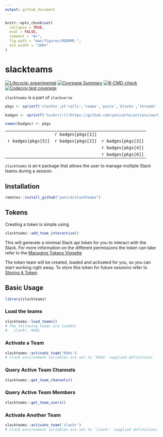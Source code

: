```yaml
---
output: github_document
---
```


<!-- README.md is generated from README.Rmd. Please edit that file -->

```r
knitr::opts_chunk$set(
  collapse = TRUE,
  eval = FALSE,
  comment = "#>",
  fig.path = "man/figures/README-",
  out.width = "100%"
)
```

# slackteams

<!-- badges: start -->
[![Lifecycle: experimental](https://img.shields.io/badge/lifecycle-experimental-orange.svg)](https://www.tidyverse.org/lifecycle/#experimental)
[![Covrpage Summary](https://img.shields.io/badge/covrpage-Last_Build_2023_02_27-brightgreen.svg)](https://tinyurl.com/qq3vz59)
[![R-CMD-check](https://github.com/yonicd/slackteams/actions/workflows/r-cmd-check.yml/badge.svg)](https://github.com/yonicd/slackteams/actions/workflows/r-cmd-check.yml)
[![Codecov test coverage](https://codecov.io/gh/yonicd/slackteams/branch/master/graph/badge.svg)](https://codecov.io/gh/yonicd/slackteams?branch=master)
<!-- badges: end -->

`slackteams` is a part of `slackverse`

```r
pkgs <- sprintf('slack%s',c('calls','teams','posts','blocks','threads','reprex'))

badges <- sprintf('%s<br>[![](https://github.com/yonicd/%s/actions/workflows/r-cmd-check.yml/badge.svg)](https://github.com/yonicd/%s)',pkgs,pkgs,pkgs)

names(badges) <- pkgs

```

||||
|:-:|:-:|:-:|
||`r badges[pkgs[1]]`||
|`r badges[pkgs[5]]`|`r badges[pkgs[2]]`|`r badges[pkgs[3]]`|
|||`r badges[pkgs[4]]`|
|||`r badges[pkgs[6]]`|

`slackteams` is an `R` package that allows the user to manage multiple Slack teams during a session. 

## Installation

``` r
remotes::install_github("yonicd/slackteams")
```

## Tokens

Creating a token is simple using 

```r
slackteams::add_team_interactive()
```

This will generate a minimal Slack api token for you to interact with the Slack. For more information on the different permissions the token can take refer to the [Managing Tokens Vignette](articles/scopes.html)

The token team will be created, loaded and activated for you, so you can start working right away. To store this token for future sessions refer to [Storing A Token](articles/manage.html#storing-a-token).

## Basic Usage

```r
library(slackteams)
```

### Load the teams

```r
slackteams::load_teams()
# The following teams are loaded:
#   slackr, R4ds
```


### Activate a Team

```r
slackteams::activate_team('R4ds')
# slack environment variables are set to 'R4ds' supplied definitions
```

### Query Active Team Channels

```r
slackteams::get_team_channels()
```

### Query Active Team Members

```r
slackteams::get_team_users()
```

### Activate Another Team

```r
slackteams::activate_team('slackr')
# slack environment variables are set to 'slackr' supplied definitions
```


